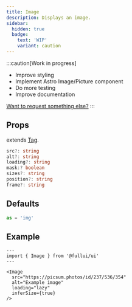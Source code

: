 ```yaml
---
title: Image
description: Displays an image.
sidebar:
  hidden: true
  badge:
    text: 'WIP'
    variant: caution
---
```


:::caution[Work in progress]
- Improve styling
- Implement Astro Image/Picture component
- Do more testing
- Improve documentation

[Want to request something else?](https://github.com/fullui/ui/issues/new)
:::

## Props
extends [Tag](/foundation/tag).
```ts
src?: string
alt?: string
loading?: string
mask:? boolean
sizes?: string
position?: string
frame?: string
```

## Defaults
```ts
as = 'img'
```

## Example

```astro live
---
import { Image } from '@fullui/ui'
---

<Image 
  src="https://picsum.photos/id/237/536/354" 
  alt="Example image" 
  loading="lazy"
  inferSize={true} 
/>
```
